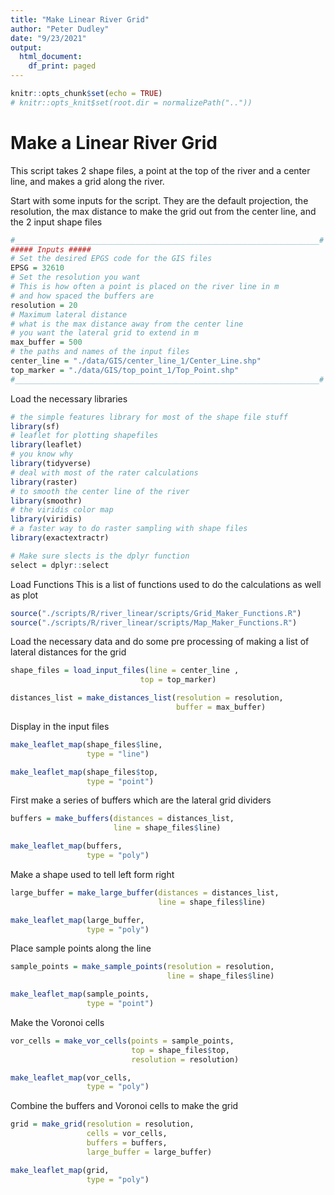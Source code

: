 ```yaml
---
title: "Make Linear River Grid"
author: "Peter Dudley"
date: "9/23/2021"
output:
  html_document:
    df_print: paged
---
```


```r
knitr::opts_chunk$set(echo = TRUE)
# knitr::opts_knit$set(root.dir = normalizePath(".."))
```
# Make a Linear River Grid

This script takes 2 shape files, a point at the top of the river and a center line,  and makes a grid along the river.

Start with some inputs for the script. They are the default projection, the resolution, the max distance to make the grid out from the center line, and the 2 input shape files
```r
#____________________________________________________________________#
##### Inputs #####
# Set the desired EPGS code for the GIS files
EPSG = 32610
# Set the resolution you want
# This is how often a point is placed on the river line in m
# and how spaced the buffers are
resolution = 20
# Maximum lateral distance
# what is the max distance away from the center line 
# you want the lateral grid to extend in m
max_buffer = 500
# the paths and names of the input files
center_line = "./data/GIS/center_line_1/Center_Line.shp"
top_marker = "./data/GIS/top_point_1/Top_Point.shp"
#____________________________________________________________________#
```

Load the necessary libraries 
```r
# the simple features library for most of the shape file stuff
library(sf)
# leaflet for plotting shapefiles
library(leaflet)
# you know why
library(tidyverse)
# deal with most of the rater calculations
library(raster)
# to smooth the center line of the river
library(smoothr)
# the viridis color map
library(viridis)
# a faster way to do raster sampling with shape files
library(exactextractr)

# Make sure slects is the dplyr function
select = dplyr::select
```

Load Functions
This is a list of functions used to do the calculations as well as plot
```r
source("./scripts/R/river_linear/scripts/Grid_Maker_Functions.R")
source("./scripts/R/river_linear/scripts/Map_Maker_Functions.R")
```

Load the necessary data and do some pre processing of making a list of lateral distances for the grid
```r
shape_files = load_input_files(line = center_line ,
                             top = top_marker)

distances_list = make_distances_list(resolution = resolution,
                                     buffer = max_buffer)
```

Display in the input files
```r
make_leaflet_map(shape_files$line, 
                 type = "line")

make_leaflet_map(shape_files$top, 
                 type = "point")

```

First make a series of buffers which are the lateral grid dividers
```r
buffers = make_buffers(distances = distances_list,
                       line = shape_files$line)

make_leaflet_map(buffers, 
                 type = "poly")
```

Make a shape used to tell left form right
```r
large_buffer = make_large_buffer(distances = distances_list,
                                 line = shape_files$line)

make_leaflet_map(large_buffer, 
                 type = "poly")
```

Place sample points along the line
```r
sample_points = make_sample_points(resolution = resolution,
                                   line = shape_files$line)

make_leaflet_map(sample_points, 
                 type = "point")
```

Make the Voronoi cells
```r
vor_cells = make_vor_cells(points = sample_points,
                           top = shape_files$top,
                           resolution = resolution)

make_leaflet_map(vor_cells, 
                 type = "poly")
```

Combine the buffers and Voronoi cells to make the grid
```r
grid = make_grid(resolution = resolution,
                 cells = vor_cells,
                 buffers = buffers,
                 large_buffer = large_buffer)

make_leaflet_map(grid, 
                 type = "poly")
```



